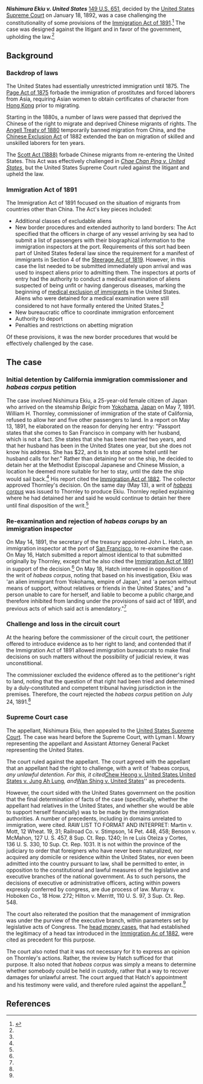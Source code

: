 {{Infobox SCOTUS case
  |Litigants=Nishimura Ekiu v. United States
  |ArgueYear=1891
  |DecideDate=January 18
  |DecideYear=1892
  |FullName=Nishimura Ekiu v. United States et al.
  |USVol=149
  |USPage=651
  |Prior=Appeal from the Circuit Court of the United States with jurisdiction over San Francisco
  |Holding=
  |LawsApplied=[[Immigration Act of 1891]]
  |SCOTUS=1892
  |Plurality=Gray
  |Dissent=Brewer
}}

'''''Nishimura Ekiu v. United States''''' [[case citation|149 U.S. 651]], decided by the [[United States Supreme Court]] on January 18, 1892, was a case challenging the constitutionality of some provisions of the [[Immigration Act of 1891]].<ref name=lii>{{cite web|url = https://www.law.cornell.edu/supremecourt/text/142/651|title = NISHIMURA EKIU v. UNITED STATES|publisher = [[Legal Information Institute]]|accessdate = October 27, 2016}}</ref> The case was designed against the litigant and in favor of the government, upholding the law.<ref name=lii/>

== Background ==

=== Backdrop of laws ===

The United States had essentially unrestricted immigration until 1875. The [[Page Act of 1875]] forbade the immigration of prostitutes and forced laborers from Asia, requiring Asian women to obtain certificates of character from [[Hong Kong]] prior to migrating.

Starting in the 1880s, a number of laws were passed that deprived the Chinese of the right to migrate and deprived Chinese migrants of rights. The [[Angell Treaty of 1880]] temporarily banned migration from China, and the [[Chinese Exclusion Act]] of 1882 extended the ban on migration of skilled and unskilled laborers for ten years. 

The [[Scott Act (1888)]] forbade Chinese migrants from re-entering the United States. This Act was effectively challenged in ''[[Chae Chan Ping v. United States]]'', but the United States Supreme Court ruled against the litigant and upheld the law.

=== Immigration Act of 1891 ===
{{main article|Immigration Act of 1891}}

The Immigration Act of 1891 focused on the situation of migrants from countries other than China. The Act's key pieces included:

* Additional classes of excludable aliens
* New border procedures and extended authority to land borders: The Act specified that the officers in charge of any vessel arriving by sea had to submit a list of passengers with their biographical information to the immigration inspectors at the port. Requirements of this sort had been part of United States federal law since the requirement for a manifest of immigrants in Section 4 of the [[Steerage Act of 1819]]. However, in this case the list needed to be submitted immediately upon arrival and was used to inspect aliens prior to admitting them. The inspectors at ports of entry had the authority to conduct a medical examination of aliens suspected of being unfit or having dangerous diseases, marking the beginning of [[medical exclusion of immigrants]] in the United States. Aliens who were detained for a medical examination were still considered to not have formally entered the United States.<ref name=uwb-fulltext/>
* New bureaucratic office to coordinate immigration enforcement
* Authority to deport
* Penalties and restrictions on abetting migration

Of these provisions, it was the new border procedures that would be effectively challenged by the case.

== The case ==

=== Initial detention by California immigration commissioner and ''habeas corpus'' petition ===

The case involved Nishimura Ekiu, a 25-year-old female citizen of Japan who arrived on the steamship ''Belgic'' from [[Yokohama]], [[Japan]] on May 7, 1891. William H. Thornley, commissioner of immigration of the state of California, refused to allow her and five other passengers to land. In a report on May 13, 1891, he elaborated on the reason for denying her entry: "Passport states that she comes to San Francisco in company with her husband, which is not a fact. She states that she has been married two years, and that her husband has been in the United States one year, but she does not know his address. She has $22, and is to stop at some hotel until her husband calls for her." Rather than detaining her on the ship, he decided to detain her at the Methodist Episcopal Japanese and Chinese Mission, a location he deemed more suitable for her to stay, until the date the ship would sail back.<ref name=lii/> His report cited the [[Immigration Act of 1882]]. The collector approved Thornley's decision. On the same day (May 13), a writ of ''[[habeas corpus]]'' was issued to Thornley to produce Ekiu. Thornley replied explaining where he had detained her and said he would continue to detain her there until final disposition of the writ.<ref name=lii/>

=== Re-examination and rejection of ''habeas corups'' by an immigration inspector ===

On May 14, 1891, the secretary of the treasury appointed John L. Hatch, an immigration inspector at the port of [[San Francisco]], to re-examine the case. On May 16, Hatch submitted a report almost identical to that submitted originally by Thornley, except that he also cited the [[Immigration Act of 1891]] in support of the decision.<ref name=lii/> On May 18, Hatch intervened in opposition of the writ of ''habeas corpus'', noting that based on his investigation, Ekiu was 'an alien immigrant from Yokohama, empire of Japan,' and 'a person without means of support, without relatives or friends in the United States,' and "a person unable to care for herself, and liable to become a public charge,and therefore inhibited from landing under the provisions of said act of 1891, and previous acts of which said act is amendatory."<ref name=lii/>

=== Challenge and loss in the circuit court ===

At the hearing before the commissioner of the circuit court, the petitioner offered to introduce evidence as to her right to land; and contended that if the Immigration Act of 1891 allowed immigration bureaucrats to make final decisions on such matters without the possibility of judicial review, it was unconstitional.

The commissioner excluded the evidence offered as to the petitioner's right to land, noting that the question of that right had been tried and determined by a duly-constituted and competent tribunal having jurisdiction in the premises. Therefore, the court rejected the ''habeas corpus'' petition on July 24, 1891.<ref name=lii/>

=== Supreme Court case ===

The appellant, Nishimura Ekiu, then appealed to the [[United States Supreme Court]]. The case was heard before the Supreme Court, with Lyman I. Mowry representing the appellant and Assistant Attorney General Packet representing the United States.

The court ruled against the appellant. The court agreed with the appellant that an appellant had the right to challenge, with a writ of 'habeas corpus'', any unlawful detention. For this, it cited ''[[Chew Heong v. United States]]'', ''[[United States v. Jung Ah Lung]]'', and ''[[Wan Shing v. United States]]'' as precedents.

However, the court sided with the United States government on the position that the final determination of facts of the case (specifically, whether the appellant had relatives in the United States, and whether she would be able to support herself financially) was to be made by the immigration authorities. A number of precedents, including in domains unrelated to immigration, were cited. RAW LIST TO FORMAT AND INTERPRET: Martin v. Mott, 12 Wheat. 19, 31; Railroad Co. v. Stimpson, 14 Pet. 448, 458; Benson v. McMahon, 127 U. S. 457, 8 Sup. Ct. Rep. 1240; In re Luis Oteiza y Cortes, 136 U. S. 330, 10 Sup. Ct. Rep. 1031. It is not within the province of the judiciary to order that foreigners who have never been naturalized, nor acquired any domicile or residence within the United States, nor even been admitted into the country pursuant to law, shall be permitted to enter, in opposition to the constitutional and lawful measures of the legislative and executive branches of the national government. As to such persons, the decisions of executive or administrative officers, acting within powers expressly conferred by congress, are due process of law. Murray v. Hoboken Co., 18 How. 272; Hilton v. Merritt, 110 U. S. 97, 3 Sup. Ct. Rep. 548.

The court also reiterated the position that the management of immigration was under the purview of the executive branch, within parameters set by legislative acts of Congress. The [[head money cases]], that had established the legitimacy of a head tax introduced in the [[Immigration Ac of 1882]], were cited as precedent for this purpose.

The court also noted that it was not necessary for it to express an opinion on Thornley's actions. Rather, the review by Hatch sufficed for that purpose. It also noted that ''habeas corpus'' was simply a means to determine whether somebody could be held in custody, rather that a way to recover damages for unlawful arrest. The court argued that Hatch's appointment and his testimony were valid, and therefore ruled against the appellant.<ref name=lii/>





== References ==

{{reflist|30em}}
